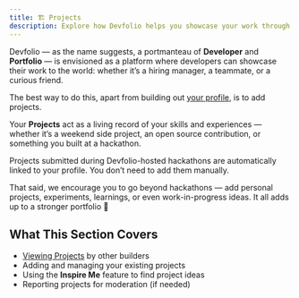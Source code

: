 ```yaml
---
title: 🏗️ Projects
description: Explore how Devfolio helps you showcase your work through projects 🏗️
---
```



Devfolio — as the name suggests, a portmanteau of **Developer** and **Portfolio** — is envisioned as a platform where developers can showcase their work to the world: whether it’s a hiring manager, a teammate, or a curious friend.

The best way to do this, apart from building out [your profile](your-dev-profile/), is to add projects.

Your **Projects** act as a living record of your skills and experiences — whether it’s a weekend side project, an open source contribution, or something you built at a hackathon.

<Callout type="info" title="Hackathon Submissions">
Projects submitted during Devfolio-hosted hackathons are automatically linked to your profile. You don’t need to add them manually.
</Callout>

That said, we encourage you to go beyond hackathons — add personal projects, experiments, learnings, or even work-in-progress ideas. It all adds up to a stronger portfolio 💪



## What This Section Covers

- [Viewing Projects](/docs/guide/Projects/view-submissions/) by other builders
- Adding and managing your existing projects
- Using the **Inspire Me** feature to find project ideas
- Reporting projects for moderation (if needed)
